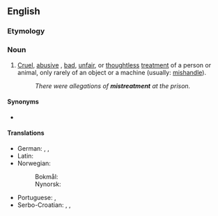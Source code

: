 ==English==

===Etymology===
{{suffix|en|mistreat|ment}}

===Noun===
{{en-noun}}

# [[cruel|Cruel]], [[abusive]] , [[bad]], [[unfair]], or [[thoughtless]] [[treatment]] of a person or animal, only rarely of an object or a machine (usually: [[mishandle]]).
#: ''There were allegations of '''mistreatment''' at the prison.''

====Synonyms====
* {{l|en|maltreatment}}

====Translations====
{{trans-top|improper treatment}}
* German: {{t+|de|Misshandlung|f}}, {{t+|de|[[schlechte]] [[Behandlung]]|f}}, {{t+|de|Schinderei|f}}
* Latin: {{t|la|contumēlia|f}}
* Norwegian:
*: Bokmål: {{t|nb|mishandling|m|f}}
*: Nynorsk: {{t|nn|mishandling|f}}
{{trans-mid}}
* Portuguese: {{t|pt|destrato|m}}, {{t|pt|judiação|f}}
* Serbo-Croatian: {{t|sh|loše postupanje|n}}, {{t+|sh|zlostavljanje}}, {{t|sh|maltretiranje}}
{{trans-bottom}}